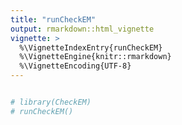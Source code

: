 ```yaml
---
title: "runCheckEM"
output: rmarkdown::html_vignette
vignette: >
  %\VignetteIndexEntry{runCheckEM}
  %\VignetteEngine{knitr::rmarkdown}
  %\VignetteEncoding{UTF-8}
---
```


```r

```

```r
# library(CheckEM)
# runCheckEM()
```
